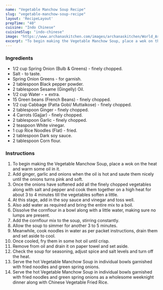 ---
name: "Vegetable Manchow Soup Recipe"
slug: "vegetable-manchow-soup-recipe"
layout: 'RecipeLayout'
prepTime: "40"
cuisine: "Indo Chinese"
cuisineSlug: "indo-chinese"
image: "https://www.archanaskitchen.com/images/archanaskitchen/World_Asian/Vegetable_Manchow_Soup.jpg"
excerpt: "To begin making the Vegetable Manchow Soup, place a wok on the heat and warm some oil in it"
---

### Ingredients

- 1/2 cup Spring Onion (Bulb & Greens) - finely chopped.
- Salt - to taste.
- Spring Onion Greens - for garnish.
- 2 tablespoon Black pepper powder.
- 2 tablespoon Sesame (Gingelly) Oil.
- 1/2 cup Water - + extra.
- 15 Green beans (French Beans) - finely chopped.
- 1/2 cup Cabbage (Patta Gobi/ Muttaikose) - finely chopped.
- 2 tablespoon Ginger - finely chopped.
- 4 Carrots (Gajjar) - finely chopped.
- 2 tablespoon Garlic - finely chopped.
- 2 teaspoon White vinegar.
- 1 cup Rice Noodles (Flat) - fried.
- 2 tablespoon Dark soy sauce.
- 2 tablespoon Corn flour.

### Instructions

1. To begin making the Vegetable Manchow Soup, place a wok on the heat and warm some oil in it.
1. Add ginger, garlic and onions when the oil is hot and saute them nicely until the onions turns pink and soft.
1. Once the onions have softened add all the finely chopped vegetables along with salt and pepper and cook them together on a high heat for about 3 to 4 minutes till the vegetables soften a little.
1. At this stage, add in the soy sauce and vinegar and toss well.
1. Also add water as required and bring the entire mix to a boil.
1. Dissolve the cornflour in a bowl along with a little water, making sure no lumps are present.
1. Add the cornflour mix to the soup, stirring constantly.
1. Allow the soup to simmer for another 3 to 5 minutes.
1. Meanwhile, cook noodles in water as per packet instructions, drain them and set aside to cool.
1. Once cooled, fry them in some hot oil until crisp.
1. Remove from oil and drain it on paper towel and set aside.
1. Check the soup for seasoning, adjust spice and salt levels and turn off the heat.
1. Serve the hot Vegetable Manchow Soup in individual bowls garnished with fried noodles and green spring onions.
1. Serve the hot Vegetable Manchow Soup in individual bowls garnished with fried noodles and green spring onions as a wholesome weeknight dinner along with Chinese Vegetable Fried Rice.
